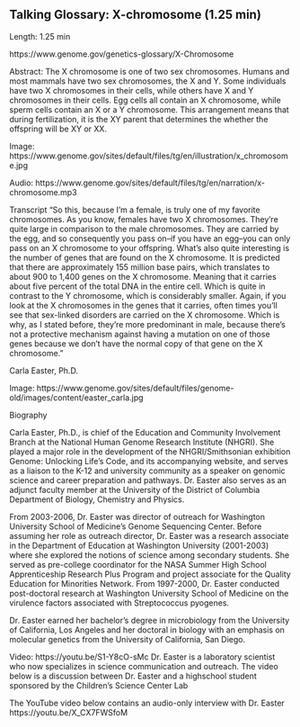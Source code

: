 ## Talking Glossary: X-chromosome (1.25 min)

Length: 1.25 min

https://www.genome.gov/genetics-glossary/X-Chromosome 

Abstract: The X chromosome is one of two sex chromosomes. Humans and most mammals have two sex chromosomes, the X and Y. Some individuals have two X chromosomes in their cells, while others have X and Y chromosomes in their cells. Egg cells all contain an X chromosome, while sperm cells contain an X or a Y chromosome. This arrangement means that during fertilization, it is the XY parent that determines the whether the offspring will be XY or XX.

Image: https://www.genome.gov/sites/default/files/tg/en/illustration/x_chromosome.jpg

Audio: https://www.genome.gov/sites/default/files/tg/en/narration/x-chromosome.mp3

Transcript
"So this, because I'm a female, is truly one of my favorite chromosomes. As you know, females have two X chromosomes. They're quite large in comparison to the male chromosomes. They are carried by the egg, and so consequently you pass on--if you have an egg--you can only pass on an X chromosome to your offspring. What's also quite interesting is the number of genes that are found on the X chromosome. It is predicted that there are approximately 155 million base pairs, which translates to about 900 to 1,400 genes on the X chromosome. Meaning that it carries about five percent of the total DNA in the entire cell. Which is quite in contrast to the Y chromosome, which is considerably smaller. Again, if you look at the X chromosomes in the genes that it carries, often times you'll see that sex-linked disorders are carried on the X chromosome. Which is why, as I stated before, they're more predominant in male, because there's not a protective mechanism against having a mutation on one of those genes because we don't have the normal copy of that gene on the X chromosome."

Carla Easter, Ph.D.

Image: https://www.genome.gov/sites/default/files/genome-old/images/content/easter_carla.jpg

Biography

Carla Easter, Ph.D., is chief of the Education and Community Involvement Branch at the National Human Genome Research Institute (NHGRI). She played a major role in the development of the NHGRI/Smithsonian exhibition Genome: Unlocking Life's Code, and its accompanying website, and serves as a liaison to the K-12 and university community as a speaker on genomic science and career preparation and pathways. Dr. Easter also serves as an adjunct faculty member at the University of the District of Columbia Department of Biology, Chemistry and Physics.

From 2003-2006, Dr. Easter was director of outreach for Washington University School of Medicine's Genome Sequencing Center. Before assuming her role as outreach director, Dr. Easter was a research associate in the Department of Education at Washington University (2001-2003) where she explored the notions of science among secondary students. She served as pre-college coordinator for the NASA Summer High School Apprenticeship Research Plus Program and project associate for the Quality Education for Minorities Network. From 1997-2000, Dr. Easter conducted post-doctoral research at Washington University School of Medicine on the virulence factors associated with Streptococcus pyogenes.

Dr. Easter earned her bachelor's degree in microbiology from the University of California, Los Angeles and her doctoral in biology with an emphasis on molecular genetics from the University of California, San Diego.

Video: https://youtu.be/S1-Y8cO-sMc
Dr. Easter is a laboratory scientist who now specializes in science communication and outreach.  The video below is a discussion between Dr. Easter and a highschool student sponsored by the Children's Science Center Lab

The YouTube video below contains an audio-only interview with Dr. Easter
https://youtu.be/X_CX7FWSfoM
